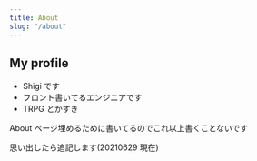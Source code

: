 ```yaml
---
title: About
slug: "/about"
---
```


## My profile

- Shigi です
- フロント書いてるエンジニアです
- TRPG とかすき

About ページ埋めるために書いてるのでこれ以上書くことないです

思い出したら追記します(20210629 現在)
